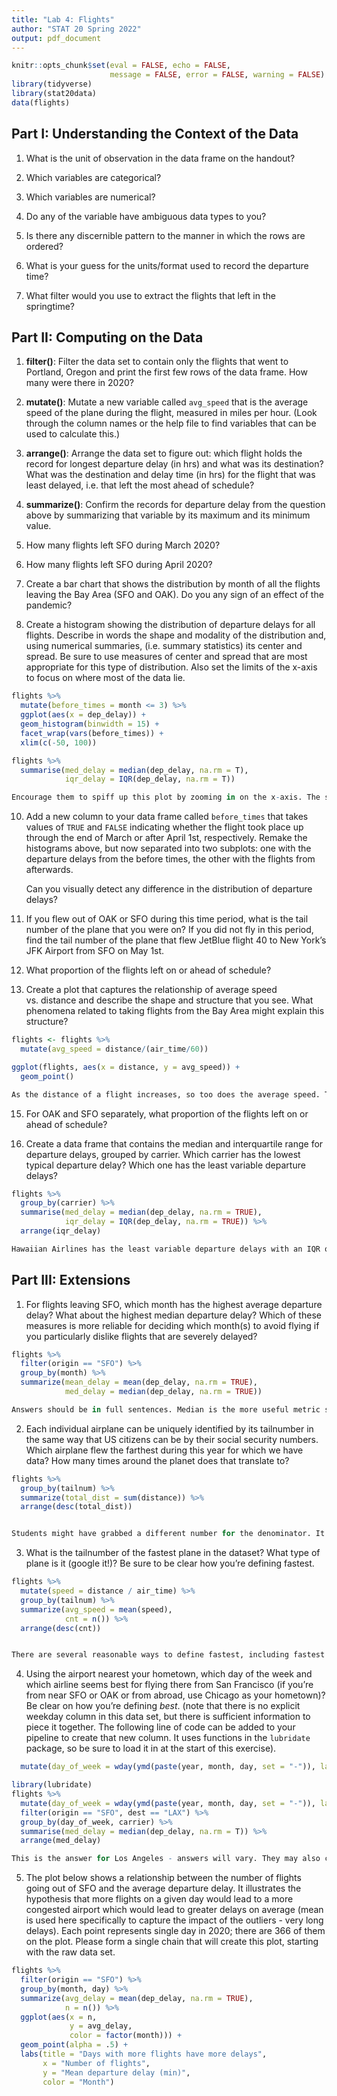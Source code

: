 ```yaml
---
title: "Lab 4: Flights"
author: "STAT 20 Spring 2022"
output: pdf_document
---
```


```r
knitr::opts_chunk$set(eval = FALSE, echo = FALSE,
                      message = FALSE, error = FALSE, warning = FALSE)
library(tidyverse)
library(stat20data)
data(flights)
```

## Part I: Understanding the Context of the Data

1. What is the unit of observation in the data frame on the handout?

2. Which variables are categorical?

3. Which variables are numerical?

4. Do any of the variable have ambiguous data types to you?

5. Is there any discernible pattern to the manner in which the rows are ordered?

6. What is your guess for the units/format used to record the departure time?

7. What filter would you use to extract the flights that left in the springtime?


## Part II: Computing on the Data

1. **filter()**: Filter the data set to contain only the flights that went to Portland, Oregon and print the first few rows of the data frame. How many were there in 2020?

1. **mutate()**: Mutate a new variable called `avg_speed` that is the average speed of the plane during the flight, measured in miles per hour. (Look through the column names or the help file to find variables that can be used to calculate this.)

1. **arrange()**: Arrange the data set to figure out: which flight holds the record for longest departure delay (in hrs) and what was its destination? What was the destination and delay time (in hrs) for the flight that was least delayed, i.e. that left the most ahead of schedule?

1. **summarize()**: Confirm the records for departure delay from the question above by summarizing that variable by its maximum and its minimum value.

6. How many flights left SFO during March 2020?

7. How many flights left SFO during April 2020?

8. Create a bar chart that shows the distribution by month of all the flights leaving the Bay Area (SFO and OAK). Do you any sign of an effect of the pandemic?

9. Create a histogram showing the distribution of departure delays for all flights. Describe in words the shape and modality of the distribution and, using numerical summaries, (i.e. summary statistics) its center and spread. Be sure to use measures of center and spread that are most appropriate for this type of distribution. Also set the limits of the x-axis to focus on where most of the data lie.

```r
flights %>%
  mutate(before_times = month <= 3) %>%
  ggplot(aes(x = dep_delay)) + 
  geom_histogram(binwidth = 15) +
  facet_wrap(vars(before_times)) +
  xlim(c(-50, 100))

flights %>%
  summarise(med_delay = median(dep_delay, na.rm = T),
            iqr_delay = IQR(dep_delay, na.rm = T))

Encourage them to spiff up this plot by zooming in on the x-axis. The statistical summaries should be median and IQR since it's a skewed distribution. The shape they should describe as unimodal and right skewed.
```

10. Add a new column to your data frame called `before_times` that takes values of `TRUE` and `FALSE` indicating whether the flight took place up through the end of March or after April 1st, respectively. Remake the histograms above, but now separated into two subplots: one with the departure delays from the before times, the other with the flights from afterwards. 

    Can you visually detect any difference in the distribution of departure delays?

12. If you flew out of OAK or SFO during this time period, what is the tail number of the plane that you were on? If you did not fly in this period, find the tail number of the plane that flew JetBlue flight 40 to New York's JFK Airport from SFO on May 1st.

13. What proportion of the flights left on or ahead of schedule?

14. Create a plot that captures the relationship of average speed vs. distance and describe the shape and structure that you see. What phenomena related to taking flights from the Bay Area might explain this structure?

```r
flights <- flights %>%
  mutate(avg_speed = distance/(air_time/60))

ggplot(flights, aes(x = distance, y = avg_speed)) + 
  geom_point()

As the distance of a flight increases, so too does the average speed. The increase is roughly quadradratic in shape and levels out at an average maximum around 500 mph. Good job if they add alpha transparency.
```

<!-- 15.  What is the most common destination of the flights from the Bay Area? The most distant destination?  -->

<!-- ```{r} -->
<!-- # common destination -->
<!-- flights %>%  -->
<!--   filter(origin == "SFO") %>% -->
<!--   group_by(dest) %>% # can also use count() -->
<!--   summarise(n = n()) %>% -->
<!--   arrange(desc(n)) -->

<!-- # most distant dest -->
<!-- flights %>%  -->
<!--   filter(origin == "SFO") %>% -->
<!--   arrange(desc(distance)) -->

<!-- There are some variants on this code that are probably ok. Their answer should also provide full sentence answers, including saying the actual name of the airports. -->
<!-- ``` -->

15. For OAK and SFO separately, what proportion of the flights left on or ahead of schedule?

16.  Create a data frame that contains the median and interquartile range for departure delays, grouped by carrier. Which carrier has the lowest typical departure delay? Which one has the least variable departure delays?

```r
flights %>%
  group_by(carrier) %>%
  summarise(med_delay = median(dep_delay, na.rm = TRUE), 
            iqr_delay = IQR(dep_delay, na.rm = TRUE)) %>%
  arrange(iqr_delay)

Hawaiian Airlines has the least variable departure delays with an IQR of 7 minutes.
```


## Part III: Extensions

1. For flights leaving SFO, which month has the highest average departure delay? What about the highest median departure delay? Which of these measures is more reliable for deciding which month(s) to avoid flying if you particularly dislike flights that are severely delayed?

```r
flights %>%
  filter(origin == "SFO") %>%
  group_by(month) %>%
  summarize(mean_delay = mean(dep_delay, na.rm = TRUE),
            med_delay = median(dep_delay, na.rm = TRUE))

Answers should be in full sentences. Median is the more useful metric since delays are heavily right skewed. They might point out that the winter months do have much higher means, suggesting the presence of high outliers.
```

2. Each individual airplane can be uniquely identified by its tailnumber in the same way that US citizens can be by their social security numbers. Which airplane flew the farthest during this year for which we have data? How many times around the planet does that translate to?

```r
flights %>%
  group_by(tailnum) %>%
  summarize(total_dist = sum(distance)) %>%
  arrange(desc(total_dist))


Students might have grabbed a different number for the denominator. It's fine if it's slightly different, but if it looks like it is in km, then its wrong because the numerator is in miles.
```

3. What is the tailnumber of the fastest plane in the dataset? What type of plane is it (google it!)? Be sure to be clear how you're defining fastest.

```r
flights %>%
  mutate(speed = distance / air_time) %>%
  group_by(tailnum) %>%
  summarize(avg_speed = mean(speed),
            cnt = n()) %>%
  arrange(desc(cnt))


There are several reasonable ways to define fastest, including fastest average time and fastest single flights. 
```

4.  Using the airport nearest your hometown, which day of the week and which airline seems best for 
flying there from San Francisco (if you're from near SFO or OAK or from abroad, use Chicago as your hometown)? Be clear on how you're defining *best*. (note that there is no explicit weekday 
column in this data set, but there is sufficient information to piece it together. The following line of code 
can be added to your pipeline to create that new column. It uses functions in the `lubridate` package, so be 
sure to load it in at the start of this exercise).

```r
  mutate(day_of_week = wday(ymd(paste(year, month, day, set = "-")), label = T))
```

```r
library(lubridate)
flights %>%
  mutate(day_of_week = wday(ymd(paste(year, month, day, set = "-")), label = T)) %>%
  filter(origin == "SFO", dest == "LAX") %>%
  group_by(day_of_week, carrier) %>%
  summarise(med_delay = median(dep_delay, na.rm = T)) %>%
  arrange(med_delay)

This is the answer for Los Angeles - answers will vary. They may also come up with a different notion of "best" (here I used median departure delay) and they may do the grouping differently: decide on best first for one category, then separately for the other category.
```

5. The plot below shows a relationship between the number of flights going out of SFO and the average departure delay. It illustrates the hypothesis that more flights on a given day would lead to a more congested airport which would lead to greater delays on average (mean is used here specifically to capture the impact of the outliers - very long delays). Each point represents single day in 2020; there are 366 of them on the plot. Please form a single chain that will create this plot, starting with the raw data set.

```r
flights %>%
  filter(origin == "SFO") %>%
  group_by(month, day) %>%
  summarize(avg_delay = mean(dep_delay, na.rm = TRUE),
            n = n()) %>%
  ggplot(aes(x = n,
             y = avg_delay,
             color = factor(month))) +
  geom_point(alpha = .5) +
  labs(title = "Days with more flights have more delays",
       x = "Number of flights",
       y = "Mean departure delay (min)",
       color = "Month")
```



<!-- 22.  The plot below displays the relationship between the mean arrival  -->
<!-- delay and the mean distance traveled by every plane in the data set.  -->
<!-- It also shows the total number of flights made by each plane by the  -->
<!-- size of the plotted circle. Please form a single chain that will  -->
<!-- create this plot, starting with the raw data set. You will also want  -->
<!-- to exclude the edge cases from your analysis, so focus on the -->
<!-- planes that have logged more than 20 flights and flown an average -->
<!-- distance of less than 2000 miles. -->

<!-- ```{r eval = TRUE, fig.align='center', fig.width=7, fig.height=4} -->
<!-- flights %>% -->
<!--   group_by(tailnum) %>% -->
<!--   summarize(avg_delay = mean(arr_delay, na.rm = TRUE), -->
<!--             avg_dist = mean(distance, na.rm = TRUE), -->
<!--             n = n()) %>% -->
<!--   filter(n > 20, -->
<!--          n < 500, -->
<!--          avg_dist < 2000) %>% -->
<!--   ggplot(aes(x = avg_dist, y = avg_delay)) +  -->
<!--   geom_point(alpha = .1, aes(size = n)) + -->
<!--   labs(x = "average distance",  -->
<!--        y = "average delay", -->
<!--        size = "number of flights") -->
<!-- ``` -->

